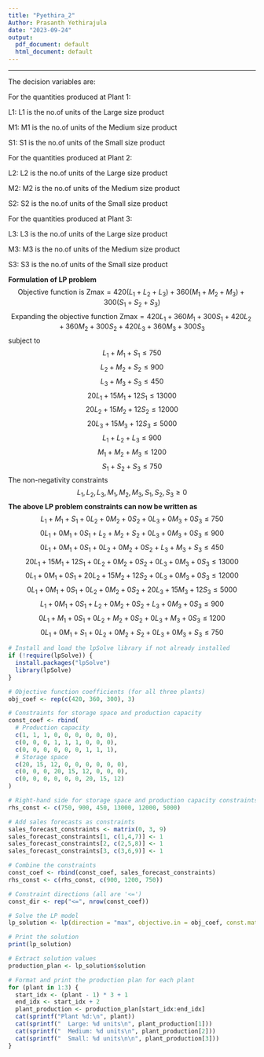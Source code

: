---
title: "Pyethira_2"
Author: Prasanth Yethirajula
date: "2023-09-24"
output:
  pdf_document: default
  html_document: default
---
***

The decision variables are:

For the quantities produced at Plant 1:

L1: L1 is the no.of units of the Large size product

M1: M1 is the no.of units of the Medium size product

S1: S1 is the no.of units of the Small size product

For the quantities produced at Plant 2:

L2: L2 is the no.of units of the Large size product

M2: M2 is the no.of units of the Medium size product

S2: S2 is the no.of units of the Small size product

For the quantities produced at Plant 3:

L3: L3 is the no.of units of the Large size product

M3: M3 is the no.of units of the Medium size product

S3: S3 is the no.of units of the Small size product

**Formulation of LP problem**
$$ \text{Objective function is Zmax} = 420(L_1+L_2+L_3)+360(M_1+M_2+M_3)+300(S_1+S_2+S_3)$$
$$ \text{Expanding the objective function Zmax}= 420L_1 + 360M_1 + 300S_1 + 420L_2 + 360M_2 + 300S_2 + 420L_3 + 360M_3 + 300S_3 $$
subject to
$$L_1+M_1+S_1\le750$$
$$L_2+M_2+S_2\le900$$
$$L_3+M_3+S_3\le450 $$
$$20L_1+15M_1+12S_1\le13000$$
$$20L_2+15M_2+12S_2\le12000$$
$$20L_3+15M_3+12S_3\le5000$$
$$L_1+L_2+L_3\le900$$
$$M_1+M_2+M_3\le1200$$
$$S_1+S_2+S_3\le750$$
The non-negativity constraints
$$L_1, L_2, L_3, M_1, M_2, M_3, S_1, S_2, S_3\ge0 $$
**The above LP problem constraints can now be written as**
$$L_1+M_1+S_1+0L_2+0M_2+0S_2+0L_3+0M_3+0S_3\le750$$
$$0L_1+0M_1+0S_1+L_2+M_2+S_2+0L_3+0M_3+0S_3\le900$$
$$0L_1+0M_1+0S_1+0L_2+0M_2+0S_2+L_3+M_3+S_3\le450$$
$$20L_1+15M_1+12S_1+0L_2+0M_2+0S_2+0L_3+0M_3+0S_3\le13000$$
$$0L_1+0M_1+0S_1+20L_2+15M_2+12S_2+0L_3+0M_3+0S_3\le12000$$
$$0L_1+0M_1+0S_1+0L_2+0M_2+0S_2+20L_3+15M_3+12S_3\le5000$$
$$L_1+0M_1+0S_1+L_2+0M_2+0S_2+L_3+0M_3+0S_3\le900$$
$$0L_1+M_1+0S_1+0L_2+M_2+0S_2+0L_3+M_3+0S_3\le1200$$
$$0L_1+0M_1+S_1+0L_2+0M_2+S_2+0L_3+0M_3+S_3\le750$$

```{r}
# Install and load the lpSolve library if not already installed
if (!require(lpSolve)) {
  install.packages("lpSolve")
  library(lpSolve)
}

# Objective function coefficients (for all three plants)
obj_coef <- rep(c(420, 360, 300), 3)

# Constraints for storage space and production capacity
const_coef <- rbind(
  # Production capacity
  c(1, 1, 1, 0, 0, 0, 0, 0, 0),
  c(0, 0, 0, 1, 1, 1, 0, 0, 0),
  c(0, 0, 0, 0, 0, 0, 1, 1, 1),
  # Storage space
  c(20, 15, 12, 0, 0, 0, 0, 0, 0),
  c(0, 0, 0, 20, 15, 12, 0, 0, 0),
  c(0, 0, 0, 0, 0, 0, 20, 15, 12)
)

# Right-hand side for storage space and production capacity constraints
rhs_const <- c(750, 900, 450, 13000, 12000, 5000)

# Add sales forecasts as constraints
sales_forecast_constraints <- matrix(0, 3, 9)
sales_forecast_constraints[1, c(1,4,7)] <- 1
sales_forecast_constraints[2, c(2,5,8)] <- 1
sales_forecast_constraints[3, c(3,6,9)] <- 1

# Combine the constraints
const_coef <- rbind(const_coef, sales_forecast_constraints)
rhs_const <- c(rhs_const, c(900, 1200, 750))

# Constraint directions (all are '<=')
const_dir <- rep("<=", nrow(const_coef))

# Solve the LP model
lp_solution <- lp(direction = "max", objective.in = obj_coef, const.mat = const_coef, const.dir = const_dir, const.rhs = rhs_const, all.int = TRUE)

# Print the solution
print(lp_solution)

# Extract solution values
production_plan <- lp_solution$solution

# Format and print the production plan for each plant
for (plant in 1:3) {
  start_idx <- (plant - 1) * 3 + 1
  end_idx <- start_idx + 2
  plant_production <- production_plan[start_idx:end_idx]
  cat(sprintf("Plant %d:\n", plant))
  cat(sprintf("  Large: %d units\n", plant_production[1]))
  cat(sprintf("  Medium: %d units\n", plant_production[2]))
  cat(sprintf("  Small: %d units\n\n", plant_production[3]))
}


```



